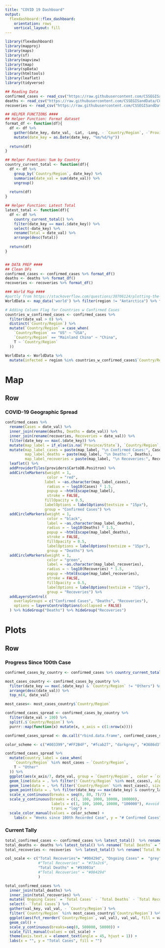 ```yaml
---
title: "COVID 19 Dashboard"
output: 
  flexdashboard::flex_dashboard:
    orientation: rows
    vertical_layout: fill
---
```


```r
library(flexdashboard)
library(mapproj)
library(maps)
library(sf)
library(mapview)
library(tmap)
library(spData)
library(htmltools)
library(leaflet)
library(tidyverse)

## Reading Data
confirmed_cases <- read_csv("https://raw.githubusercontent.com/CSSEGISandData/COVID-19/master/csse_covid_19_data/csse_covid_19_time_series/time_series_covid19_confirmed_global.csv")
deaths <- read_csv("https://raw.githubusercontent.com/CSSEGISandData/COVID-19/master/csse_covid_19_data/csse_covid_19_time_series/time_series_covid19_deaths_global.csv")
recoveries <- read_csv("https://raw.githubusercontent.com/CSSEGISandData/COVID-19/master/csse_covid_19_data/csse_covid_19_time_series/time_series_covid19_recovered_global.csv")

## HELPER FUNCTIONS ####
## Helper Function: Format dataset
format_df <- function(df){
  df <- df %>% 
    gather(date_key, date_val, -Lat, -Long, - `Country/Region`, -`Province/State`) %>%
    mutate(date_key = as.Date(date_key, "%m/%d/%y"))
  
  return(df)
}

## Helper Function: Sum by Country
country_current_total <- function(df){
  df <- df %>%
    group_by(`Country/Region`, date_key) %>% 
    summarise(date_val = sum(date_val)) %>%
    ungroup()
  
  return(df)
}

## Helper Function: Latest Total
latest_total <- function(df){
  df <- df %>%
    country_current_total() %>%
    filter(date_key == max(.$date_key)) %>%
    select(-date_key) %>%
    rename(Total = date_val) %>%
    arrange(desc(Total))
  
  return(df)
}


## DATA PREP ####
## Clean DFs
confirmed_cases <- confirmed_cases %>% format_df()
deaths <- deaths %>% format_df()
recoveries <- recoveries %>% format_df()

### World Map ####
#partly from https://stackoverflow.com/questions/30706124/plotting-the-world-map-in-r
WorldData <- map_data('world') %>% filter(region != "Antarctica") %>% fortify 

# Adding Column Flag for Countries w Confirmed Cases
countries_w_confirmed_cases <- confirmed_cases %>% 
  filter(date_val > 0) %>% 
  distinct(`Country/Region`) %>%
  mutate(`Country/Region` = case_when(
    `Country/Region` == "US" ~ "USA",
    `Country/Region` == "Mainland China" ~ "China",
    T ~ `Country/Region`
  ))

WorldData <- WorldData %>% 
  mutate(infected = region %in% countries_w_confirmed_cases$`Country/Region`)
```

Map
=====================================  

Row {data-height=650}
-------------------------------------
    
### COVID-19 Geographic Spread {.no-padding}
    
```r
confirmed_cases %>%
  rename(Cases = date_val) %>%
  inner_join(rename(deaths, Deaths = date_val)) %>%
  inner_join(rename(recoveries, Recoveries = date_val)) %>%
  filter(date_key == max(.$date_key)) %>%
  mutate(map_label = if_else(is.na(`Province/State`), `Country/Region`, `Province/State`)) %>%
  mutate(map_label_cases = paste(map_label, "\n Confirmed Cases:", Cases),
         map_label_deaths = paste(map_label, "\n Deaths:", Deaths),
         map_label_recoveries = paste(map_label, "\n Recoveries:", Recoveries)) %>%
  leaflet() %>% 
  addProviderTiles(providers$CartoDB.Positron) %>%
  addCircleMarkers(weight = 1,
                   color = "red",
                  label = ~as.character(map_label_cases),
                   radius = ~ log10(Cases) * 1.5, 
                   popup = ~htmlEscape(map_label),
                   stroke = FALSE,
                  fillOpacity = 0.5,
                  labelOptions = labelOptions(textsize = "15px"),
                  group = "Confirmed Cases") %>%
  addCircleMarkers(weight = 1,
                   color = "black",
                   label = ~as.character(map_label_deaths),
                   radius = ~ log10(Deaths) * 1.5, 
                   popup = ~htmlEscape(map_label_deaths),
                   stroke = FALSE,
                   fillOpacity = 0.5,
                   labelOptions = labelOptions(textsize = "15px"),
                   group = "Deaths") %>%
  addCircleMarkers(weight = 1,
                   color = "green",
                   label = ~as.character(map_label_recoveries),
                   radius = ~ log10(Recoveries) * 1.5, 
                   popup = ~htmlEscape(map_label_recoveries),
                   stroke = FALSE,
                   fillOpacity = 0.5,
                   labelOptions = labelOptions(textsize = "15px"),
                   group = "Recoveries") %>%
  addLayersControl(
    overlayGroups = c("Confirmed Cases", "Deaths", "Recoveries"),
    options = layersControlOptions(collapsed = FALSE)
  ) %>% hideGroup("Deaths") %>% hideGroup("Recoveries")
```
   
Plots {data-orientation=rows}
=====================================    


Row 
-------------------------------------
    
### Progress Since 100th Case {.no-padding}
    
```r
confirmed_cases_by_country <- confirmed_cases %>% country_current_total()

most_cases_country <- confirmed_cases_by_country %>% 
  filter(date_key == max(.$date_key) & `Country/Region` != "Others") %>% 
  arrange(desc(date_val)) %>% 
  top_n(4, date_val)

most_cases<- most_cases_country$`Country/Region`

confirmed_cases_spread <- confirmed_cases_by_country %>% 
  filter(date_val > 100) %>%
  split(.$`Country/Region`) %>%
  purrr::map(function(x) mutate(x, x_axis = c(1:nrow(x))))

confirmed_cases_spread <- do.call("rbind.data.frame", confirmed_cases_spread)

color_scheme <- c("#003399","#FF2B4F", "#fcab27", "darkgrey", "#3686d3", "#C76EA9")

confirmed_cases_spread %>%
  mutate(country_label = case_when(
    `Country/Region` %in% most_cases ~ `Country/Region`,
    T ~ "Other"
  )) %>%
  ggplot(aes(x_axis/7, date_val, group = `Country/Region`,  color = `country_label`)) +
  geom_line(data = . %>% filter(!`Country/Region` %in% most_cases), alpha = 0.25) + #plots all other countries
  geom_line(data = . %>% filter(`Country/Region` %in% most_cases), size = 1) +
  geom_point(data = . %>% filter(date_key == max(date_key) & country_label != "Other")) +
  scale_x_continuous(breaks = seq(0, 80, 7)/7) +
  scale_y_continuous(breaks = c(1, 100, 1000, 10000, 100000), 
                     labels = c(1, 100, 1000, 10000, "100000"), #avoid R's exponential notation
                     trans = "log") +
  scale_color_manual(values = color_scheme) + 
    labs(x = "Weeks since 100th Recorded Case", y = "# Confirmed Cases", color = "Country")
```
    
### Current Tally {.no-padding}

```r
total_confirmed_cases <- confirmed_cases %>% latest_total()  %>% rename(`Total Cases` = Total)
total_deaths <- deaths %>% latest_total() %>% rename(`Total Deaths` = Total)
total_recoveries <- recoveries  %>% latest_total() %>% rename(`Total Recoveries` = Total)

col_scale <- c("Total Recoveries"= "#00429d", "Ongoing Cases" =  "grey", 
               #"Total Recoveries" = "#73a2c6",  
               "Total Deaths" = "#93003a"
               #"Total Recoveries" = "#00429d"
               )

total_confirmed_cases %>% 
  inner_join(total_deaths) %>% 
  inner_join(total_recoveries) %>%
  mutate(`Ongoing Cases` = `Total Cases` - `Total Deaths` - `Total Recoveries`) %>% #so it displays properly
  select(- `Total Cases`) %>%
  gather(val_key, val_val, - `Country/Region`) %>%
  filter(`Country/Region` %in% most_cases_country$`Country/Region`) %>%
  ggplot(aes(fct_reorder(`Country/Region`, val_val), val_val, fill = val_key)) +
  geom_col() +
  scale_y_continuous(breaks=seq(0, 500000, 50000)) +
  scale_fill_manual(values = col_scale) +
  theme(axis.text.x = element_text(angle = 45, hjust = 1)) +
  labs(x = "", y = "Total Cases", fill = "") 
```